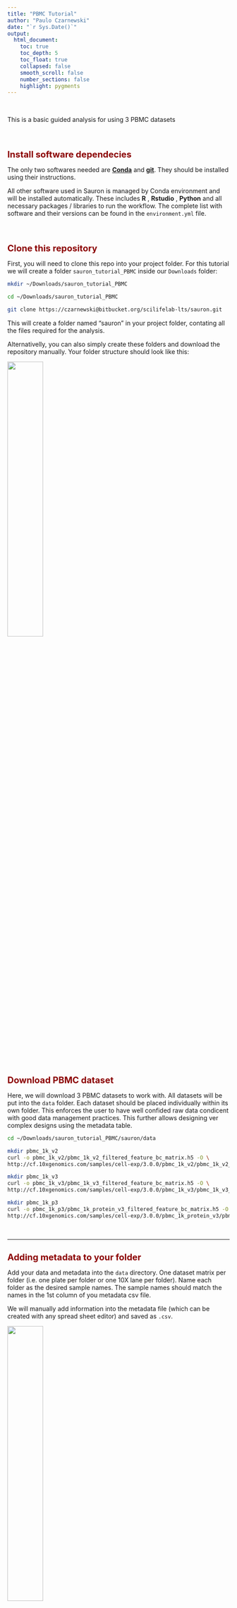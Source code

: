 ```yaml
---
title: "PBMC Tutorial"
author: "Paulo Czarnewski"
date: "`r Sys.Date()`"
output:
  html_document:
    toc: true
    toc_depth: 5
    toc_float: true
    collapsed: false
    smooth_scroll: false
    number_sections: false
    highlight: pygments
---
```


<style type="text/css">

body{ /* Normal  */
      font-size: 14px;
  }
td {  /* Table  */
  font-size: 14px;
}
h1.title {
  font-size: 24px;
  color: DarkBlue;
}
h1 { /* Header 1 */
  font-size: 20px;
  color: DarkRed;
}
h2 { /* Header 2 */
    font-size: 16px;
}
h3 { /* Header 3 */
  font-size: 18px;
  font-family: "Times New Roman", Times, serif;
}
code.r{ /* Code block */
    font-size: 14px;
}
pre { /* Code block - determines code spacing between lines */
    font-size: 14px;
}
</style>



<br/>


This is a basic guided analysis for using 3 PBMC datasets

<br/>

# Install software dependecies

The only two softwares needed are [ **Conda** ](https://docs.conda.io/projects/conda/en/latest/user-guide/install/) and [ **git** ](https://www.atlassian.com/git/tutorials/install-git). They should be installed using their instructions.

All other software used in Sauron is managed by Conda environment and will be installed automatically. These includes **R** , **Rstudio** , **Python** and all necessary packages / libraries to run the workflow. The complete list with software and their versions can be found in the `environment.yml` file.

<br/>

# Clone this repository

First, you will need to clone this repo into your project folder.
For this tutorial we will create a folder `sauron_tutorial_PBMC` inside our `Downloads` folder:

```bash
mkdir ~/Downloads/sauron_tutorial_PBMC

cd ~/Downloads/sauron_tutorial_PBMC

git clone https://czarnewski@bitbucket.org/scilifelab-lts/sauron.git
```

This will create a folder named "sauron" in your project folder, contating all the files required for the analysis.

Alternativelly, you can also simply create these folders and download the repository manually. Your folder structure should look like this:

![](figures/sauron_folder.png){width=40%}

<br/>

# Download PBMC dataset

Here, we will download 3 PBMC datasets to work with. All datasets will be put into the `data` folder. Each dataset should be placed individually within its own folder. This enforces the user to have well confided raw data condicent with good data management practices. This further allows designing ver complex designs using the metadata table.

```bash
cd ~/Downloads/sauron_tutorial_PBMC/sauron/data

mkdir pbmc_1k_v2
curl -o pbmc_1k_v2/pbmc_1k_v2_filtered_feature_bc_matrix.h5 -O \
http://cf.10xgenomics.com/samples/cell-exp/3.0.0/pbmc_1k_v2/pbmc_1k_v2_filtered_feature_bc_matrix.h5

mkdir pbmc_1k_v3
curl -o pbmc_1k_v3/pbmc_1k_v3_filtered_feature_bc_matrix.h5 -O \
http://cf.10xgenomics.com/samples/cell-exp/3.0.0/pbmc_1k_v3/pbmc_1k_v3_filtered_feature_bc_matrix.h5

mkdir pbmc_1k_p3
curl -o pbmc_1k_p3/pbmc_1k_protein_v3_filtered_feature_bc_matrix.h5 -O \
http://cf.10xgenomics.com/samples/cell-exp/3.0.0/pbmc_1k_protein_v3/pbmc_1k_protein_v3_filtered_feature_bc_matrix.h5
```


<br/>

***
# Adding metadata to your folder

Add your data and metadata into the `data` directory. One dataset matrix per folder (i.e. one plate per folder or one 10X lane per folder). Name each folder as the desired sample names. The sample names should match the names in the 1st column of you metadata csv file.

We will manually add information into the metadata file (which can be created with any spread sheet editor) and saved as `.csv`.

![](figures/metadata_file.png){width=40%}

It is important to notice that each line corresponds to a dataset and the **first column** is exactly the name of the dataset folders. Only names found in both the metadata and in the data folder will be used.

<br/>

Your final folder should look like this:

![](figures/data_folder.png){width=50%}

<br/>

***
# Loading the data

With the data in place, we can now define some anlaysis parameters and then load it to Sauron. Here we will define some metadata parameters we would like to use for plotting later on. Those are defined based on the column names of the metadata file above.

```bash
var_to_plot='assay,chemistry'
var_to_regress='nFeature_RNA,percent_mito,S.Score,G2M.Score'
```

We can now load them using the `00_load_data.R` function. 

```bash
Rscript $script_path/00_load_data.R \
--input_path $main/'data' \
--dataset_metadata_path $main/'data/metadata.csv' \
--assay 'rna' \
--output_path $main/'analysis/1_qc' \
2>&1 | tee $main/log/'00_load_data_log.txt'
```

This will create a seurat object with a slot named `rna` containing all the counts. The results will be outputed in the folder `analysis/1_qc`. The log file after running this function can be seen in the log folder `log/00_load_data_log.txt`. There should be now a `raw_seurat_object.rds` in your qc folder..

![](figures/loaded_object.png){width=45%}

<br/>

***
# Quality control

Once the data is loaded into the Seurat object, it becomes easy to work with it and perform several quality control (QC) metris using the function `01_qc_filter.R`. By default, this function will compute cell cycle scoring, remove non-coding genes (including pseudogenes), calculate percentage of several gene families. 

```bash
Rscript $script_path/01_qc_filter.R \
--Seurat_object_path $main/'analysis/1_qc/raw_seurat_object.rds' \
--columns_metadata $var_to_plot \
--species_use 'hsapiens' \
--remove_non_coding 'True' \
--plot_gene_family 'RPS,RPL,mito,HB' \
--remove_gene_family 'mito' \
--min_gene_count '5' \
--min_gene_per_cell '200' \
--assay 'rna' \
--output_path $main/analysis/1_qc \
2>&1 | tee $main/log/'01_QC_log.txt'
```

By default, this function will calculate several percentage estimates and output two kind of files, either contating ALL/RAW cells or FILTERED cells only. Thus, you can later choose which to proceed if you dont want to exclude any cell at first. Your folder should look like this:

![](figures/QC_folder.png){width=40%}



By default, cells need to be within:

* 0 - 25 % mitocondrial genes
* 0 - 50 % RPS genes
* 0 - 50 % RPL genes
* 0.5 - 99.5 quantiles of number UMIs (removing extreme ouliers)
* 0.5 - 99.5 quantiles of number of counts (removing extreme ouliers)
* 90 - 100 % protein coding genes
* .9 - 1 Gini index
* .95 - 1 Simpson index


Some of the outputed plots can be found below, before and after filtering:

<details>
  
  **ALL cells**
  
  ![](figures/QC_dataset_ALL.png)
  
  <br/>
  
  **FILTERED cells only**
  
  ![](figures/QC_dataset_FILTERED.png)
  
</details>

<br/>

***
# Dataset integration

Once low quality cells were filtered out we can proceed to integrate the datasets with the function `02_integrate.R`. It will adjust for batch effects if present and output into a integrated space in the corresponding slot. Currently implemented methods are `mnn`, `cca`, and `combat`. MNN is the fastest and will be used here, but it does not generate a corrected gene expression matrix. Therefore, we will use it only to reduce dimentions and perform clustering later on. 

```bash
Rscript $script_path/02_integrate.R \
--Seurat_object_path $main/'analysis/1_qc/filt_seurat_object.rds' \
--columns_metadata $var_to_plot \
--regress $var_to_regress \
--var_genes 'seurat' \
--integration_method 'mnn,dataset' \
--cluster_use 'NONE' \
--assay 'rna' \
--output_path $main/'analysis/2_clustering' \
2>&1 | tee $main/log/'02_integrate_log.txt'
```

Now there should be a folder named 2_clustering containig the your seurat object. This object contains everything from the one used as imput plus the integrated slot and variable genes computed.

![](figures/integration.png){width=33%}

This function will then calculate variable genes using both scran and seurat methods for each dataset and for all datasets together. It will output them into the `variable_genes` folder, which should look like this:

**Variable genes folder**

![](figures/variable_gene_folder.png){width=50%}

<br/>

***
# Dim. Reduction & Clustering

```bash
Rscript $script_path/03_dr_and_cluster.R \
--Seurat_object_path $main/'analysis/2_clustering/seurat_object.rds' \
--columns_metadata $var_to_plot \
--regress $var_to_regress \
--PCs_use 'var,1' \
--var_genes 'seurat' \
--dim_reduct_use 'umap' \
--cluster_use 'none' \
--cluster_method 'leiden,louvain,hdbscan,hc' \
--assay 'mnn' \
--output_path $main/'analysis/2_clustering' \
2>&1 | tee $main/log/'03_dr_and_cluster_log.txt'

```

After running this function, several files and folders should appear in your output folder, which will look something like this:

![](figures/02_clustering_folder.png){width=39%}




**PCA folder**

![](figures/pca_folder.png){width=45%}

**UMAP folder**

![](figures/umap_folder.png){width=45%}

**Clustering folder**

![](figures/clustering_folder.png){width=39%}

# Clustering analysis

```bash
Rscript $script_path/'05_cluster_correlation.R' \
--Seurat_object_path $main/'analysis/2_clustering/seurat_object.rds' \
--clustering_use 'HC_12' \
--exclude_cluster 'NONE' \
--merge_cluster '0.95,0.9,0.85,0.8,0.75,0.7' \
--output_path $main/'analysis/2_clustering/cluster_correlations' \
2>&1 | tee $main/'log/4_clust_corr.txt'
```



# Gene expression testing

```bash

Rscript $script_path/04_diff_gene_expr.R \
--Seurat_object_path $main/'analysis/2_clustering/seurat_object.rds' \
--clustering_use 'merged_0.8' \
--metadata_use 'dataset' \
--exclude_cluster 'NONE' \
--assay 'rna' \
--output_path $main/'analysis/2_clustering/diff_expr' \
2>&1 | tee $main/'log/5_diff_expr_log.txt'
```




# Cell type prediction

```bash
Rscript $script_path/cell_type_prdiction.R \
--Seurat_object_path $main/'analysis/2_clustering/seurat_object.rds' \
--marker_lists $main/'marer_list.csv' \
--cluster_use 'snn_0.4' \
--assay 'RNA' \
--output_path $main/'analysis/2_clustering/' \
2>&1 | tee $main/'log/cell_type_prediction_log.txt'
```



